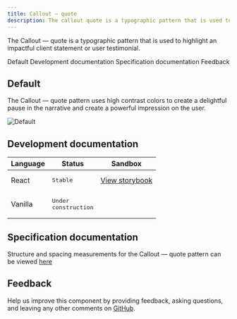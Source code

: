 ```yaml
---
title: Callout – quote
description: The callout quote is a typographic pattern that is used to highlight an impactful client statement or user testimonial.
---
```


<PageDescription>

The Callout &mdash; quote is a typographic pattern that is used to highlight an impactful client statement or user testimonial.

</PageDescription>

<AnchorLinks>

<AnchorLink>Default</AnchorLink>
<AnchorLink>Development documentation</AnchorLink>
<AnchorLink>Specification documentation</AnchorLink>
<AnchorLink>Feedback</AnchorLink>

</AnchorLinks>

## Default
The Callout &mdash; quote pattern uses high contrast colors to create a delightful pause in the narrative and create a powerful impression on the user.

![Default](../../images/pattern/callout-quote.jpg)


## Development documentation

| Language      | Status        | Sandbox                                                                              |
| ------------- | -----------   | ------------------------------------------------------------------------             |
| React         | <div><span class="bx--tag bx--tag--green"><pre>Stable</pre></span></div>        | <a href="https://ibmdotcom-react.mybluemix.net/?path=/story/patterns-blocks-calloutquote--default" target="_blank">View storybook</a>    |
| Vanilla       | <div><span class="bx--tag bx--tag--cool-gray"><pre>Under construction</pre></span></div>  |

## Specification documentation

Structure and spacing measurements for the Callout &mdash; quote pattern can be viewed <a href="https://ibm.box.com/s/5p4zb97inftv5bj6dabgk8cpp9fbdr4w" target="_blank">here</a>

## Feedback

Help us improve this component by providing feedback, asking questions, and leaving any other comments on <a href="https://github.com/carbon-design-system/ibm-dotcom-library" target="_blank">GitHub</a>.
